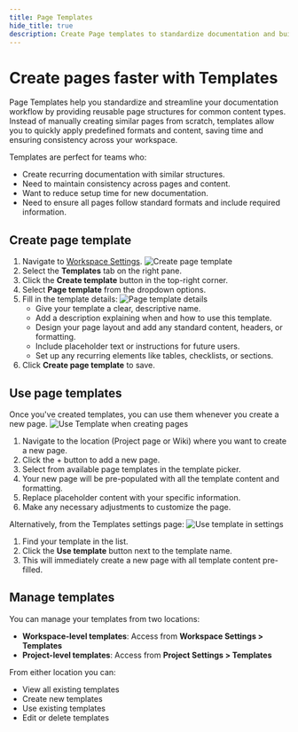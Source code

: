 ```yaml
---
title: Page Templates
hide_title: true
description: Create Page templates to standardize documentation and build reusable page structures. Save time and ensure consistency with our step-by-step guide.
---
```



<div className="tag-wrapper">
 <h1>Create pages faster with Templates</h1>
 <Tags 
  tags={[ 
    { name: "Pro", additionalClass: "pro" }
  ]} 
 />
</div>

Page Templates help you standardize and streamline your documentation workflow by providing reusable page structures for common content types. Instead of manually creating similar pages from scratch, templates allow you to quickly apply predefined formats and content, saving time and ensuring consistency across your workspace.

Templates are perfect for teams who:

- Create recurring documentation with similar structures.
- Need to maintain consistency across pages and content.
- Want to reduce setup time for new documentation.
- Need to ensure all pages follow standard formats and include required information.

## Create page template

1. Navigate to [Workspace Settings](https://docs.plane.so/core-concepts/workspaces/overview#workspace-settings).
    ![Create page template](https://media.docs.plane.so/templates/create-page-templates.webp#center)
2. Select the **Templates** tab on the right pane.
3. Click the **Create template** button in the top-right corner.
4. Select **Page template** from the dropdown options.
5. Fill in the template details:
    ![Page template details](https://media.docs.plane.so/templates/page-template-details.webp#center)
    - Give your template a clear, descriptive name. 
    - Add a description explaining when and how to use this template.
    - Design your page layout and add any standard content, headers, or formatting.
    - Include placeholder text or instructions for future users.
    - Set up any recurring elements like tables, checklists, or sections.
6. Click **Create page template** to save.

## Use page templates
Once you've created templates, you can use them whenever you create a new page.
![Use Template when creating pages](https://media.docs.plane.so/templates/use-template-pages.webp#center)

1. Navigate to the location (Project page or Wiki) where you want to create a new page.
2. Click the + button to add a new page.
3. Select from available page templates in the template picker.
4. Your new page will be pre-populated with all the template content and formatting.
5. Replace placeholder content with your specific information.
6. Make any necessary adjustments to customize the page.

Alternatively, from the Templates settings page:
![Use template in settings](https://media.docs.plane.so/templates/use-page-template-settings.webp#center)

1. Find your template in the list.
2. Click the **Use template** button next to the template name.
3. This will immediately create a new page  with all template content pre-filled.

## Manage templates
You can manage your templates from two locations:

- **Workspace-level templates**: Access from **Workspace Settings > Templates**
- **Project-level templates**: Access from **Project Settings > Templates**

From either location you can:

- View all existing templates
- Create new templates
- Use existing templates
- Edit or delete templates